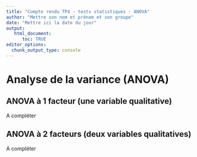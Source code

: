 ```yaml
---
title: "Compte rendu TP4 - tests statistiques - ANOVA"
author: "Mettre son nom et prénom et son groupe"
date: "Mettre ici la date du jour"
output: 
   html_document: 
      toc: TRUE
editor_options: 
  chunk_output_type: console
---
```


# Analyse de la variance (ANOVA)

## ANOVA à 1 facteur (une variable qualitative)

A compléter

## ANOVA à 2 facteurs (deux variables qualitatives) 

A compléter
